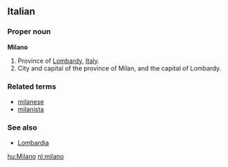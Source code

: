 ==Italian==
===Proper noun===
'''Milano'''

#Province of [[Lombardy]], [[Italy]].
#City and capital of the province of Milan, and the capital of Lombardy.

===Related terms===
*[[milanese]]
*[[milanista]]

===See also===
*[[Lombardia]]

[[hu:Milano]]
[[nl:milano]]